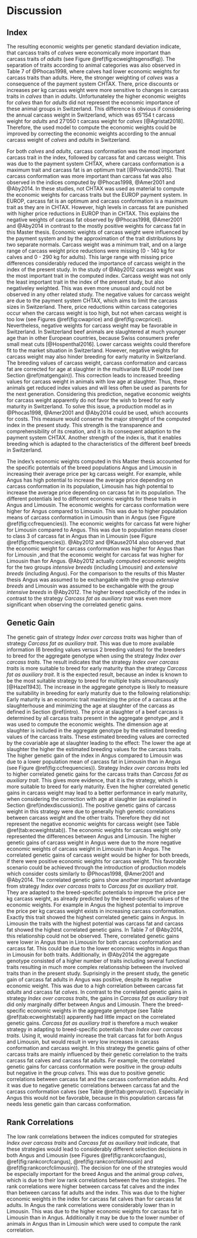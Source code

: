# Discussion {#discussion}

## Index {#indexdiscussion}

The resulting economic weights per genetic standard deviation indicate, that carcass traits of *calves* were economically more important than carcass traits of *adults* (see Figure \@ref(fig:ecweightsgensdfig)).
The separation of traits according to animal categories was also observed in Table 7 of @Phocas1998, where calves had lower economic weights for carcass traits than adults.
Here, the stronger weighting of *calves* was a consequence of the payment system CHTAX.
There, price discounts or increases per kg carcass weight were more sensitive to changes in carcass traits in *calves* than in *adults*.
Unfortunateley the higher economic weights for *calves* than for *adults* did not represent the economic importance of these animal groups in Switzerland.
This difference is obvious if considering the annual carcass weight in Switzerland, which was 65'154 t carcass weight for *adults* and 27'050 t carcass weight for *calves* [@Agristat2018].
Therefore, the used model to compute the economic weights could be improved by correcting the economic weights according to the annual carcass weight of *calves* and *adults* in Switzerland.

For both *calves* and *adults*, carcass conformation was the most important carcass trait in the index, followed by carcass fat and carcass weight.
This was due to the payment system CHTAX, where carcass conformation is a maximum trait and carcass fat is an optimum trait [@Proviande2015].
That carcass conformation was more important than carcass fat was also observed in the indices computed by @Phocas1998, @Amer2001 and @Aby2014.
In these studies, not CHTAX was used as material to compute the economic weights for carcass traits but the EUROP payment system.
In EUROP, carcass fat is an optimum and carcass conformation is a maximum trait as they are in CHTAX.
However, high levels in carcass fat are punished with higher price reductions in EUROP than in CHTAX.
This explains the negative weights of carcass fat observed by @Phocas1998, @Amer2001 and @Aby2014 in contrast to the mostly positive weights for carcass fat in this Master thesis.
Economic weights of carcass weight were influenced by the payment system and by the approximation of the trait distributions by two separate normals.
Carcass weight was a minimum trait, and on a large range of carcass weight price reductions were missing (0 - 140 kg for calves and 0 - 290 kg for adults).
This large range with missing price differences considerably reduced the importance of carcass weight in the index of the present study.
In the study of @Aby2012 carcass weight was the most important trait in the computed index.
Carcass weight was not only the least important trait in the index of the present study, but also negativeley weighted.
This was even more unusual and could not be observed in any other related study.
The negative values for carcass weight are due to the payment system CHTAX, which aims to limit the carcass sizes in Switzerland.
There, price reductions within carcass categories occur when the carcass weight is too high, but not when carcass weight is too low (see Figures \@ref(fig:cwaprice) and \@ref(fig:cwcprice)).
Nevertheless, negative weights for carcass weight may be favorable in Switzerland.
In Switzerland beef animals are slaughtered at much younger age than in other European countries, because Swiss consumers prefer small meat cuts [@Hospenthal2016].
Lower carcass weights could therefore fit to the market situation in Switzerland.
However, negative weights for carcass weight may also hinder breeding for early maturity in Switzerland.
The breeding values of carcass weight, carcass conformation and carcass fat are corrected for age at slaughter in the multivariate BLUP model (see Section \@ref(matgengain)).
This correction leads to increased breeding values for carcass weight in animals with low age at slaughter.
Thus, these animals get reduced index values and will less often be used as parents for the next generation.
Considering this prediction, negative economic weights for carcass weight apparently do not favor the wish to breed for early maturity in Switzerland.
To solve this issue, a production model as in @Phocas1998, @Amer2001 and @Aby2014 could be used, which accounts for costs.
This measure would conserve the major strenght of the computed index in the present study.
This strength is the transparence and comprehensibility of its creation, and it is its consequent adaption to the payment system CHTAX.
Another strength of the index is, that it enables breeding which is adapted to the characteristics of the different beef breeds in Switzerland.

The index's economic weights computed in this Master thesis accounted for the specific potentials of the breed populations Angus and Limousin in increasing their average price per kg carcass weight.
For example, while Angus has high potential to increase the average price depending on carcass conformation in its population, Limousin has high potential to increase the average price depending on carcass fat in its population.
The different potentials led to different economic weights for these traits in Angus and Limousin.
The economic weights for carcass conformation were higher for Angus compared to Limousin.
This was due to higher population means of carcass conformation in Limousin than in Angus (see Figure \@ref(fig:ccfrequencies)).
The economic weights for carcass fat were higher for Limousin compared to Angus.
This was due to population means closer to class 3 of carcass fat in Angus than in Limousin (see Figure \@ref(fig:cffrequencies)).
@Aby2012 and @Kause2014 also observed ,that the economic weight for carcass conformation was higher for Angus than for Limousin ,and that the economic weight for carcass fat was higher for Limousin than for Angus.
@Aby2012 actually computed economic weights for the two groups *intensive breeds* (including Limousin) and *extensive breeds* (including Angus).
For the comparison to the results of this Master thesis Angus was assumed to be exchangable with the group *extensive breeds* and Limousin was assumed to be exchangable with the group *intensive breeds* in @Aby2012.
The higher breed specificity of the index in contrast to the strategy *Carcass fat as auxiliary trait* was even more significant when observing the correlated genetic gains.

## Genetic Gain {#gengaindiscussion}

The genetic gain of strategy *Index over carcass traits* was higher than of strategy *Carcass fat as auxiliary trait*.
This was due to more available information (6 breeding values versus 2 breeding values) for the breeders to breed for the aggregate genotype when using the strategy *Index over carcass traits*.
The result indicates that the strategy *Index over carcass traits* is more suitable to breed for early maturity than the strategy *Carcass fat as auxiliary trait*.
It is the expected result, because an index is known to be the most suitable strategy to breed for multiple traits simoultanously [@Hazel1943].
The increase in the aggregate genotype is likely to measure the suitability in breeding for early maturity due to the following relationship:
Early maturity is an economic trait maximizing the price of a carcass at the slaughterhouse and minimizing the age at slaughter of the carcass as defined in Section \@ref(intro).
The price at slaughter of a beef carcass is determined by all carcass traits present in the aggregate genotype ,and it was used to compute the economic weights.
The dimension age at slaughter is included in the aggregate genotype by the estimated breeding values of the carcass traits.
These estimated breeding values are corrected by the covariable age at slaughter leading to the effect: The lower the age at slaughter the higher the estimated breeding values for the carcass traits.
The higher genetic gain of the index in Angus compared to Limousin was due to a lower population mean of carcass fat in Limousin than in Angus (see Figure \@ref(fig:ccfrequencies)).
Strategy *Index over carcass traits* led to higher correlated genetic gains for the carcass traits than *Carcass fat as auxiliary trait*.
This gives more evidence, that it is the strategy, which is more suitable to breed for early maturity.
Even the higher correlated genetic gains in carcass weight may lead to a better performance in early maturity, when considering the correction with age at slaughter (as explained in Section \@ref(indexdiscussion)).
The positive genetic gains of carcass weight in this strategy were due to generally high genetic correlations between carcass weight and the other traits.
Therefore they did not represent the negative economic weights for carcass weight (see Table \@ref(tab:ecweightstab)).
The economic weights for carcass weight only represented the differences between Angus and Limousin.
The higher genetic gains of carcass weight in Angus were due to the more negative economic weights of carcass weight in Limousin than in Angus.
The correlated genetic gains of carcass weight would be higher for both breeds, if there were positive economic weights for carcass weight.
This favorable scenario could be achieved through the introduction of production models which consider costs similarly to @Phocas1998, @Amer2001 and @Aby2014.
The correlated genetic gains show another important advantage from strategy *Index over carcass traits* to *Carcass fat as auxiliary trait*.
They are adapted to the breed-specific potentials to improve the price per kg carcass weight, as already predicted by the breed-specific values of the economic weights.
For example in Angus the highest potential to improve the price per kg carcass weight exists in increasing carcass conformation.
Exactly this trait showed the highest correlated genetic gains in Angus.
In Limousin the traits with the highest potential was carcass fat and carcass fat showed the highest correlated genetic gains.
In Table 7 of @Aby2014, this relationship could not be observed.
There, correlated genetic gains were lower in Angus than in Limousin for both carcass conformation and carcass fat.
This could be due to the lower economic weights in Angus than in Limousin for both traits.
Additionally, in @Aby2014 the aggregate genotype consisted of a higher number of traits including several functional traits resulting in much more complex relationsship between the involved traits than in the present study.
Suprisingly in the present study, the genetic gain of carcass fat adults in Angus was positive, despite its negative economic weight.
This was due to a high correlation between carcass fat *adults* and carcass fat *calves*.
In contrast to the correlated genetic gains in strategy *Index over carcass traits*, the gains in *Carcass fat as auxiliary trait* did only marginally differ between Angus and Limousin.
There the breed-specific economic weights in the aggregate genotype (see Table \@ref(tab:ecweightstab)) apparently had little impact on the correlated genetic gains.
*Carcass fat as auxiliary trait* is therefore a much weaker strategy in adapting to breed-specific potentials than *Index over carcass traits*.
Using it, would mainly increase the trait carcass fat for both Angus and Limousin, but would result in very low increases in carcass conformation and carcass weight.
In this strategy the genetic gains of other carcass traits are mainly influenced by their genetic correlation to the traits carcass fat calves and carcass fat adults. 
For example, the correlated genetic gains for carcass conformation were positive in the group *adults* but negative in the group *calves*.
This was due to positive genetic correlations between carcass fat and the carcass conformation adults.
And it was due to negative genetic correlations between carcass fat and the carcass conformation calves (see Table \@ref(tab:genvarcov)).
Especially in Angus this would not be favorable, because in this population carcass fat needs less genetic gain than carcass conformation.

## Rank Correlations {#rankcordiscussion}

The low rank correlations between the indices computed for strategies *Index over carcass traits* and *Carcass fat as auxiliary trait* indicate, that these strategies would lead to considerably different selection decisions in both Angus and Limousin (see Figures \@ref(fig:rankcorcfaangus), \@ref(fig:rankcorcfcangus), \@ref(fig:rankcorcfalimousin) and \@ref(fig:rankcorcfclimousin)).
The decision for one of the strategies would be especially important for the breed Angus and the animal group *calves*, which is due to their low rank correlations between the two strategies.
The rank correlations were higher between carcass fat calves and the index than between carcass fat adults and the index.
This was due to the higher economic weights in the index for carcass fat calves than for carcass fat adults.
In Angus the rank correlations were considerably lower than in Limousin.
This was due to the higher economic weights for carcass fat in Limousin than in Angus.
Additionally it may be due to the lower number of animals in Angus than in Limousin which were used to compute the rank correlation.






